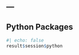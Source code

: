 ---
---

:::{.callout-note collapse=false appearance="minimal"}
## Python Packages

```r
#| echo: false
result$session$python
```
:::
